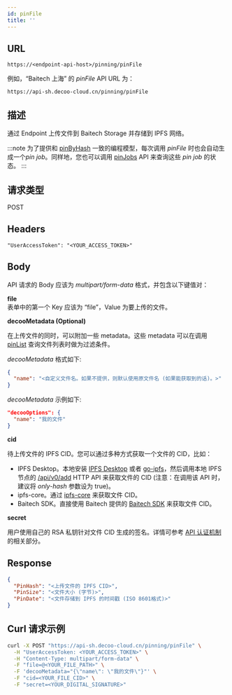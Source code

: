 ```yaml
---
id: pinFile
title: ''
---
```


## URL
```
https://<endpoint-api-host>/pinning/pinFile
```

例如，“Baitech 上海” 的 *pinFile* API URL 为：
```
https://api-sh.decoo-cloud.cn/pinning/pinFile
```

## 描述
通过 Endpoint 上传文件到 Baitech Storage 并存储到 IPFS 网络。

:::note
为了提供和 [pinByHash](pinning/pin-by-hash.mdx) 一致的编程模型，每次调用 *pinFile* 时也会自动生成一个*pin job*。同样地，您也可以调用 [pinJobs](pinning/pin-jobs.mdx) API 来查询这些 *pin job* 的状态。
:::

## 请求类型
POST

## Headers
```
"UserAccessToken": "<YOUR_ACCESS_TOKEN>"
```

## Body
API 请求的 Body 应该为 *multipart/form-data* 格式，并包含以下键值对：

**file**<br/>
表单中的第一个 Key 应该为 “file”，Value 为要上传的文件。
  
**decooMetadata (Optional)**

在上传文件的同时，可以附加一些 metadata。这些 metadata 可以在调用 [pinList](pinning/pin-list.mdx) 查询文件列表时做为过滤条件。

*decooMetadata* 格式如下:
```json
{
  "name": "<自定义文件名。如果不提供，则默认使用原文件名 (如果能获取到的话)。>"
}
```

*decooMetadata* 示例如下:
```json
"decooOptions": {
  "name": "我的文件"
}
```

**cid**<br/>

待上传文件的 IPFS CID。您可以通过多种方式获取一个文件的 CID，比如：

- IPFS Desktop。本地安装 [IPFS Desktop](https://docs.ipfs.io/install/ipfs-desktop) 或者 [go-ipfs](https://github.com/ipfs/go-ipfs)，然后调用本地 IPFS 节点的 [/api/v0/add](https://docs.ipfs.io/reference/http/api/#api-v0-add) HTTP API 来获取文件的 CID (注意：在调用该 API 时，建议将 *only-hash* 参数设为 true)。
- ipfs-core。通过 [ipfs-core](https://www.npmjs.com/package/ipfs-core) 来获取文件 CID。
- Baitech SDK。直接使用 Baitech 提供的 [Baitech SDK](https://www.npmjs.com/package/@decooio/sdk) 来获取文件 CID。

**secret**<br/>

用户使用自己的 RSA 私钥针对文件 CID 生成的签名。详情可参考 [API 认证机制](/general/pinningWithApi#数字签名) 的相关部分。

## Response
```json
{
  "PinHash": "<上传文件的 IPFS CID>",
  "PinSize": "<文件大小 (字节)>",
  "PinDate": "<文件存储到 IPFS 的时间戳 (ISO 8601格式)>"
}
```

## Curl 请求示例
```sh
curl -X POST "https://api-sh.decoo-cloud.cn/pinning/pinFile" \
  -H "UserAccessToken: <YOUR_ACCESS_TOKEN>" \
  -H "Content-Type: multipart/form-data" \
  -F "file=@<YOUR_FILE_PATH>" \
  -F 'decooMetadata="{\"name\": \"我的文件\"}"' \
  -F "cid=<YOUR_FILE_CID>" \
  -F "secret=<YOUR_DIGITAL_SIGNATURE>"
```
